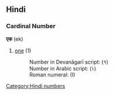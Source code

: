 ==Hindi==
===Cardinal Number===
'''एक''' (ek)
#[[one]] (1)
#:Number in Devanāgarī script: (१)
#:Number in Arabic script: (١)
#:Roman numeral: (I)
[[Category:Hindi numbers]]
